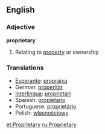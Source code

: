 ==English==

===Adjective===
'''proprietary'''

# Relating to [[property]] or ownership

===Translations===

*[[Esperanto]]: [[proprajxa]]
*German: [[properitär]]
*[[Interlingua]]: [[proprietari]]
*Spanish: [[propietario]]
*Portuguese: [[proprietário]]
*Polish: [[własnościowy]]

[[et:Proprietary]]
[[ru:Proprietary]]
